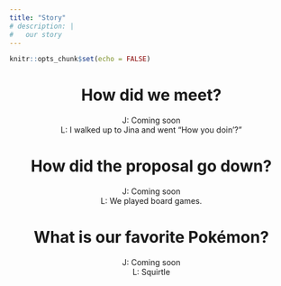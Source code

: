 ```yaml
---
title: "Story"
# description: |
#   our story
---
```


```r
knitr::opts_chunk$set(echo = FALSE)
```

<center>
# How did we meet?
J: Coming soon
<br>
L: I walked up to Jina and went "How you doin'?"


# How did the proposal go down?
J: Coming soon
<br>
L: We played board games.

# What is our favorite Pokémon?
J: Coming soon
<br>
L: Squirtle

</center>
